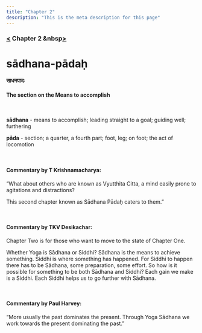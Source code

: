 ```yaml
---
title: "Chapter 2"
description: "This is the meta description for this page"
---
```


### [<](/Chapter-1/1-51) Chapter 2 &nbsp[>](/Chapter-2/2-1/)

# sādhana-pādaḥ

#### साधनपादः

#### The section on the Means to accomplish

<br />

**sādhana** - means to accomplish; leading straight to a goal; guiding well; furthering <br />

**pāda** - section; a quarter, a fourth part; foot, leg; on foot; the act of locomotion <br />

<br />

#### Commentary by T Krishnamacharya:

“What about others who are known as Vyutthita Citta,
a mind easily prone to agitations and distractions?

This second chapter known as Sādhana Pādaḥ caters to them.”

<br />

#### Commentary by TKV Desikachar:

Chapter Two is for those who want to move to the state of Chapter One.

Whether Yoga is Sādhana or Siddhi?
Sādhana is the means to achieve something.
Siddhi is where something has happened.
For Siddhi to happen there has to be Sādhana, some preparation, some effort.
So how is it possible for something to be both Sādhana and Siddhi?
Each gain we make is a Siddhi.
Each Siddhi helps us to go further with Sādhana.

<br />

#### Commentary by Paul Harvey:

“More usually the past dominates the present.
Through Yoga Sādhana we work towards the present dominating the past.”
